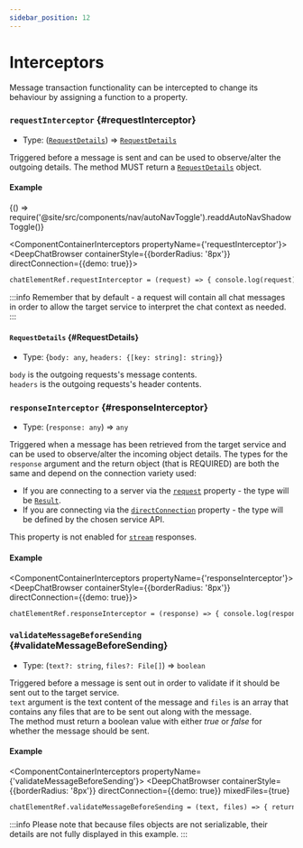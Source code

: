 ```yaml
---
sidebar_position: 12
---
```


# Interceptors

Message transaction functionality can be intercepted to change its behaviour by assigning a function to a property.

### `requestInterceptor` {#requestInterceptor}

- Type: ([`RequestDetails`](#RequestDetails)) => [`RequestDetails`](#RequestDetails)

Triggered before a message is sent and can be used to observe/alter the outgoing details. The method MUST return a [`RequestDetails`](#RequestDetails) object.

#### Example


<BrowserOnly>{() => require('@site/src/components/nav/autoNavToggle').readdAutoNavShadowToggle()}</BrowserOnly>

<ComponentContainerInterceptors propertyName={'requestInterceptor'}>
  <DeepChatBrowser containerStyle={{borderRadius: '8px'}} directConnection={{demo: true}}></DeepChatBrowser>
</ComponentContainerInterceptors>

<Tabs>
<TabItem value="js" label="Code">

```html
chatElementRef.requestInterceptor = (request) => { console.log(request); return request; };
```

</TabItem>
</Tabs>

<LineBreak></LineBreak>

:::info
Remember that by default - a request will contain all chat messages in order to allow the target service to interpret the chat context as needed.
:::

<LineBreak></LineBreak>

#### `RequestDetails` {#RequestDetails}

- Type: {`body: any`, `headers: {[key: string]: string}`}

`body` is the outgoing requests's message contents. <br />
`headers` is the outgoing requests's header contents. <br />

<LineBreak></LineBreak>

### `responseInterceptor` {#responseInterceptor}

- Type: (`response: any`) => `any`

Triggered when a message has been retrieved from the target service and can be used to observe/alter the incoming object details.
The types for the `response` argument and the return object (that is REQUIRED) are both the same and depend on the connection variety used:

- If you are connecting to a server via the [`request`](./connect/#request) property - the type will be [`Result`](./connect/#Result).
- If you are connecting via the [`directConnection`](./directConnection) property - the type will be defined by the chosen service API.

This property is not enabled for [`stream`](https://deepchat.dev/docs/connect#stream) responses.

#### Example

<ComponentContainerInterceptors propertyName={'responseInterceptor'}>
  <DeepChatBrowser containerStyle={{borderRadius: '8px'}} directConnection={{demo: true}}></DeepChatBrowser>
</ComponentContainerInterceptors>

<Tabs>
<TabItem value="js" label="Code">

```html
chatElementRef.responseInterceptor = (response) => { console.log(response); return response; };
```

</TabItem>
</Tabs>

<LineBreak></LineBreak>

### `validateMessageBeforeSending` {#validateMessageBeforeSending}

- Type: (`text?: string`, `files?: File[]`) => `boolean`

Triggered before a message is sent out in order to validate if it should be sent out to the target service. <br />
`text` argument is the text content of the message and `files` is an array that contains any files that are to be sent out along with the message. <br />
The method must return a boolean value with either _true_ or _false_ for whether the message should be sent.

#### Example

<ComponentContainerInterceptors propertyName={'validateMessageBeforeSending'}>
  <DeepChatBrowser
    containerStyle={{borderRadius: '8px'}}
    directConnection={{demo: true}}
    mixedFiles={true}
  ></DeepChatBrowser>
</ComponentContainerInterceptors>

<Tabs>
<TabItem value="js" label="Code">

```html
chatElementRef.validateMessageBeforeSending = (text, files) => { return text ? true : false };
```

</TabItem>
</Tabs>

<LineBreak></LineBreak>

:::info
Please note that because files objects are not serializable, their details are not fully displayed in this example.
:::

<LineBreak></LineBreak>
